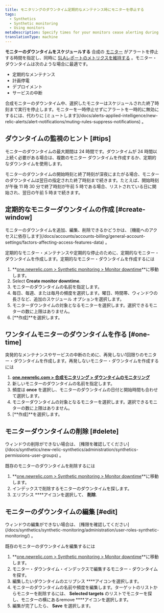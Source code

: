 ```yaml
---
title: モニタリングのダウンタイム定期的なメンテナンス時にモニターを停止する
tags:
  - Synthetics
  - Synthetic monitoring
  - Using monitors
metaDescription: Specify times for your monitors cease alerting during deployments and maintenance windows.
translationType: machine
---
```


**モニターのダウンタイムをスケジュールする** 合成の [モニター](/docs/synthetics/new-relic-synthetics/using-monitors/add-edit-monitors#types-monitors) がアラートを停止する時間を指定し、同時に [SLAレポートのメトリクスを維持する](/docs/synthetics/new-relic-synthetics/pages/synthetics-sla-report-aggregate-monitor-metrics) 。モニター・ダウンタイムは次のような場合に最適です。

* 定期的なメンテナンス
* 計画停電
* デプロイメント
* サービスの中断

<Callout variant="important">
  合成モニターのダウンタイム中、選択したモニターはスケジュールされた終了時刻まで実行を停止します。モニターを一時停止せずにアラートを一時的に無効にするには、代わりに [ミュートします](/docs/alerts-applied-intelligence/new-relic-alerts/alert-notifications/muting-rules-suppress-notifications) 。
</Callout>

## ダウンタイムの監視のヒント [#tips]

モニターのダウンタイムの最大期間は 24 時間です。ダウンタイムが 24 時間以上続く必要がある場合は、複数のモニター ダウンタイムを作成するか、定期的なダウンタイムを使用します。

モニターのダウンタイムの開始時刻と終了時刻が深夜にまたがる場合、モニターのダウンタイムは翌日の指定された終了時刻まで続きます。たとえば、開始時刻が午後 11 時 30 分で終了時刻が午前 5 時である場合、リストされている日に開始され、翌日の午前 5 時まで続きます。

## 定期的なモニターダウンタイムの作成 [#create-window]

<Callout variant="tip">
  モニターのダウンタイムを追加、編集、削除できるかどうかは、 [機能へのアクセスに依存します](/docs/accounts/accounts-billing/general-account-settings/factors-affecting-access-features-data) 。
</Callout>

定期的なモニター・メンテナンスや定期的な停止のために、定期的なモニター・ダウンタイムを作成します。定期的なモニター・ダウンタイムを作成するには

1. **[one.newrelic.com > Synthetic monitoring > Monitor downtime](https://one.newrelic.com/synthetics-nerdlets/monitor-downtime-list)**に移動します。
2. Select **<Icon name="fe-plus-circle"/>Create monitor downtime**.
3. モニターのダウンタイムの名前を指定します。
4. 毎日、毎週、または毎月の頻度を選択します。曜日、時間帯、ウィンドウの長さなど、追加のスケジュール オプションを選択します。
5. モニターダウンタイムの対象となるモニターを選択します。選択できるモニターの数に上限はありません。
6. \[**作成]**を選択します。

## ワンタイムモニターのダウンタイムを作る [#one-time]

突発的なメンテナンスやサービスの中断のために、再発しない1回限りのモニター・ダウンタイムを作成します。再発しないモニター・ダウンタイムを作成するには

1. **[one.newrelic.com > 合成モニタリング > ダウンタイムのモニタリング](https://one.newrelic.com/synthetics-nerdlets/monitor-downtime-list)**
2. 新しいモニターのダウンタイムの名前を指定します。
3. 頻度は **once** を選択し、モニターのダウンタイムの日付と開始時間も合わせて選択します。
4. モニターダウンタイムの対象となるモニターを選択します。選択できるモニターの数に上限はありません。
5. \[**作成]**を選択します。

## モニターダウンタイムの削除 [#delete]

<Callout variant="tip">
  ウィンドウの削除ができない場合は、 [権限を確認してください](/docs/synthetics/new-relic-synthetics/administration/synthetics-permissions-user-groups) 。
</Callout>

既存のモニターのダウンタイムを削除するには

1. **[one.newrelic.com > Synthetic monitoring > Monitor downtime](https://one.newrelic.com/synthetics-nerdlets/monitor-downtime-list)**に移動します。
2. インデックスで削除するモニターのダウンタイムを探します。
3. エリプシス **<Icon name="fe-more-horizontal"/>**アイコンを選択して、 **削除**.

## モニターのダウンタイムの編集 [#edit]

<Callout variant="tip">
  ウィンドウの編集ができない場合は、 [権限を確認してください](/docs/synthetics/synthetic-monitoring/administration/user-roles-synthetic-monitoring/) 。
</Callout>

既存のモニターのダウンタイムを編集するには

1. **[one.newrelic.com > Synthetic monitoring > Monitor downtime](https://one.newrelic.com/synthetics-nerdlets/monitor-downtime-list)**に移動します。
2. モニター・ダウンタイム・インデックスで編集するモニター・ダウンタイムを探す。
3. 編集したいダウンタイムのエリプシス **<Icon name="fe-more-horizontal"/>**アイコンを選択します。
4. モニターのダウンタイムの名前や頻度を編集します。ターゲットのリストからモニターを削除するには、 **Selected targets** のリストでモニターを探し、モニターの横にあるremove **<Icon name="fe-x-circle"/>**アイコンを選択します。
5. 編集が完了したら、 **Save** を選択します。